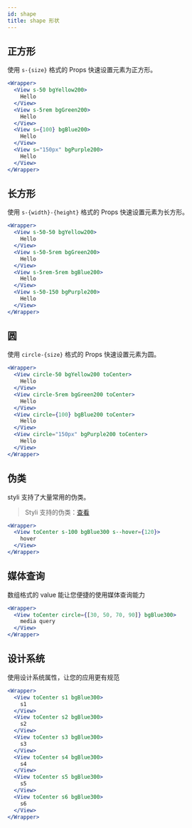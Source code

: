 ```yaml
---
id: shape
title: shape 形状
---
```


## 正方形

使用 `s-{size}` 格式的 Props 快速设置元素为正方形。

```jsx live
<Wrapper>
  <View s-50 bgYellow200>
    Hello
  </View>
  <View s-5rem bgGreen200>
    Hello
  </View>
  <View s={100} bgBlue200>
    Hello
  </View>
  <View s="150px" bgPurple200>
    Hello
  </View>
</Wrapper>
```

## 长方形

使用 `s-{width}-{height}` 格式的 Props 快速设置元素为长方形。

```jsx live
<Wrapper>
  <View s-50-50 bgYellow200>
    Hello
  </View>
  <View s-50-5rem bgGreen200>
    Hello
  </View>
  <View s-5rem-5rem bgBlue200>
    Hello
  </View>
  <View s-50-150 bgPurple200>
    Hello
  </View>
</Wrapper>
```

## 圆

使用 `circle-{size}` 格式的 Props 快速设置元素为圆。

```jsx live
<Wrapper>
  <View circle-50 bgYellow200 toCenter>
    Hello
  </View>
  <View circle-5rem bgGreen200 toCenter>
    Hello
  </View>
  <View circle={100} bgBlue200 toCenter>
    Hello
  </View>
  <View circle="150px" bgPurple200 toCenter>
    Hello
  </View>
</Wrapper>
```

## 伪类

styli 支持了大量常用的伪类。

> Styli 支持的伪类：[查看](/docs/pseudo)

```jsx live
<Wrapper>
  <View toCenter s-100 bgBlue300 s--hover={120}>
    hover
  </View>
</Wrapper>
```

## 媒体查询

数组格式的 value 能让您便捷的使用媒体查询能力

```jsx live
<Wrapper>
  <View toCenter circle={[30, 50, 70, 90]} bgBlue300>
    media query
  </View>
</Wrapper>
```

## 设计系统

使用设计系统属性，让您的应用更有规范

```jsx live
<Wrapper>
  <View toCenter s1 bgBlue300>
    s1
  </View>
  <View toCenter s2 bgBlue300>
    s2
  </View>
  <View toCenter s3 bgBlue300>
    s3
  </View>
  <View toCenter s4 bgBlue300>
    s4
  </View>
  <View toCenter s5 bgBlue300>
    s5
  </View>
  <View toCenter s6 bgBlue300>
    s6
  </View>
</Wrapper>
```

